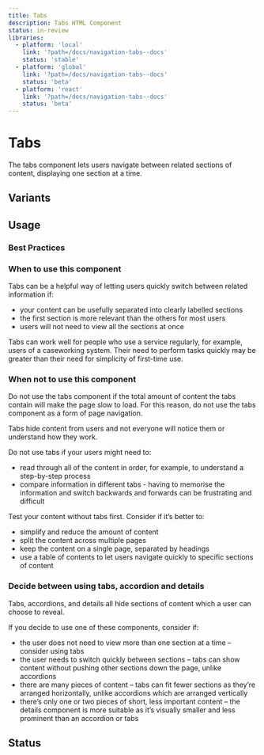 ```yaml
---
title: Tabs
description: Tabs HTML Component
status: in-review
libraries:
  - platform: 'local'
    link: '?path=/docs/navigation-tabs--docs'
    status: 'stable'
  - platform: 'global'
    link: '?path=/docs/navigation-tabs--docs'
    status: 'beta'
  - platform: 'react'
    link: '?path=/docs/navigation-tabs--docs'
    status: 'beta'
---
```


# Tabs

The tabs component lets users navigate between related sections of content, displaying one section at a time.

## Variants

## Usage

### Best Practices

### When to use this component

Tabs can be a helpful way of letting users quickly switch between related information if:
- your content can be usefully separated into clearly labelled sections
- the first section is more relevant than the others for most users
- users will not need to view all the sections at once

Tabs can work well for people who use a service regularly, for example, users of a caseworking system. Their need to perform tasks quickly may be greater than their need for simplicity of first-time use.

### When not to use this component

Do not use the tabs component if the total amount of content the tabs contain will make the page slow to load. For this reason, do not use the tabs component as a form of page navigation.

Tabs hide content from users and not everyone will notice them or understand how they work.

Do not use tabs if your users might need to:
- read through all of the content in order, for example, to understand a step-by-step process
- compare information in different tabs - having to memorise the information and switch backwards and forwards can be frustrating and difficult

Test your content without tabs first. Consider if it’s better to:
- simplify and reduce the amount of content
- split the content across multiple pages
- keep the content on a single page, separated by headings
- use a table of contents to let users navigate quickly to specific sections of content

### Decide between using tabs, accordion and details
Tabs, accordions, and details all hide sections of content which a user can choose to reveal.

If you decide to use one of these components, consider if:
- the user does not need to view more than one section at a time – consider using tabs
- the user needs to switch quickly between sections – tabs can show content without pushing other sections down the page, unlike accordions
- there are many pieces of content – tabs can fit fewer sections as they’re arranged horizontally, unlike accordions which are arranged vertically
- there’s only one or two pieces of short, less important content – the details component is more suitable as it’s visually smaller and less prominent than an accordion or tabs

## Status

<ComponentStatusBlock componentId="tabs" />

